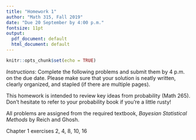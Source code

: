 ```yaml
---
title: "Homework 1"
author: "Math 315, Fall 2019"
date: "Due 20 September by 4:00 p.m."
fontsize: 11pt 
output:
  pdf_document: default
  html_document: default
---
```


```r
knitr::opts_chunk$set(echo = TRUE)
```

*Instructions*: Complete the following problems and submit them by 4 p.m. on the due date. Please make sure that your solution is neatly written, clearly organized, and stapled (if there are multiple pages).


This homework is intended to review key ideas from probability (Math 265). Don't hesitate to refer to your probability book if you're a little rusty!

All problems are assigned from the required textbook, *Bayesian Statistical Methods* by Reich and Ghosh.


Chapter 1 exercises 2, 4, 8, 10, 16